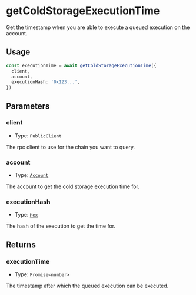 # getColdStorageExecutionTime

Get the timestamp when you are able to execute a queued execution on the account.

## Usage

```typescript copy
const executionTime = await getColdStorageExecutionTime({
  client,
  account,
  executionHash: '0x123...',
})
```

## Parameters

### client

- Type: `PublicClient`

The rpc client to use for the chain you want to query.

### account

- Type: [`Account`](/module-sdk/glossary/types.mdx#account)

The account to get the cold storage execution time for.

### executionHash

- Type: [`Hex`](https://viem.sh/docs/glossary/types#hex)

The hash of the execution to get the time for.

## Returns

### executionTime

- Type: `Promise<number>`

The timestamp after which the queued execution can be executed.
